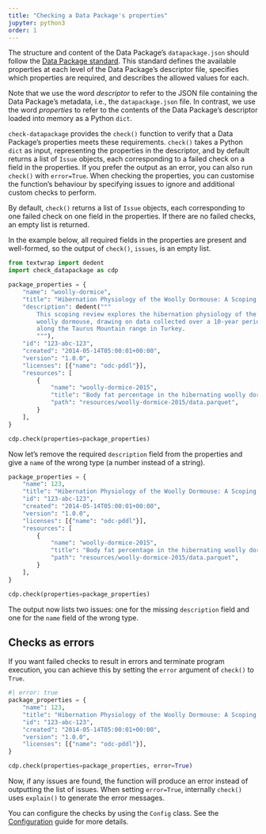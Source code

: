 ```yaml
---
title: "Checking a Data Package's properties"
jupyter: python3
order: 1
---
```


The structure and content of the Data Package's `datapackage.json`
should follow the [Data Package standard](https://datapackage.org). This
standard defines the available properties at each level of the Data
Package's descriptor file, specifies which properties are required, and
describes the allowed values for each.

::: callout-note
Note that we use the word *descriptor* to refer to the JSON file
containing the Data Package's metadata, i.e., the `datapackage.json`
file. In contrast, we use the word *properties* to refer to the contents
of the Data Package's descriptor loaded into memory as a Python `dict`.
:::

`check-datapackage` provides the `check()` function to verify that a
Data Package's properties meets these requirements. `check()` takes a
Python `dict` as input, representing the properties in the descriptor,
and by default returns a list of `Issue` objects, each corresponding to
a failed check on a field in the properties. If you prefer the output as
an error, you can also run `check()` with `error=True`. When checking
the properties, you can customise the function's behaviour by specifying
issues to ignore and additional custom checks to perform.

By default, `check()` returns a list of `Issue` objects, each
corresponding to one failed check on one field in the properties. If
there are no failed checks, an empty list is returned.

In the example below, all required fields in the properties are present
and well-formed, so the output of `check()`, `issues`, is an empty list.

```python
from textwrap import dedent
import check_datapackage as cdp

package_properties = {
    "name": "woolly-dormice",
    "title": "Hibernation Physiology of the Woolly Dormouse: A Scoping Review.",
    "description": dedent("""
        This scoping review explores the hibernation physiology of the
        woolly dormouse, drawing on data collected over a 10-year period
        along the Taurus Mountain range in Turkey.
        """),
    "id": "123-abc-123",
    "created": "2014-05-14T05:00:01+00:00",
    "version": "1.0.0",
    "licenses": [{"name": "odc-pddl"}],
    "resources": [
        {
            "name": "woolly-dormice-2015",
            "title": "Body fat percentage in the hibernating woolly dormouse",
            "path": "resources/woolly-dormice-2015/data.parquet",
        }
    ],
}

cdp.check(properties=package_properties)
```

Now let's remove the required `description` field from the properties
and give a `name` of the wrong type (a number instead of a string).

```python
package_properties = {
    "name": 123,
    "title": "Hibernation Physiology of the Woolly Dormouse: A Scoping Review.",
    "id": "123-abc-123",
    "created": "2014-05-14T05:00:01+00:00",
    "version": "1.0.0",
    "licenses": [{"name": "odc-pddl"}],
    "resources": [
        {
            "name": "woolly-dormice-2015",
            "title": "Body fat percentage in the hibernating woolly dormouse",
            "path": "resources/woolly-dormice-2015/data.parquet",
        }
    ],
}

cdp.check(properties=package_properties)
```

The output now lists two issues: one for the missing `description` field
and one for the `name` field of the wrong type.

## Checks as errors

If you want failed checks to result in errors and terminate program
execution, you can achieve this by setting the `error` argument of
`check()` to `True`.

```python
#| error: true
package_properties = {
    "name": 123,
    "title": "Hibernation Physiology of the Woolly Dormouse: A Scoping Review.",
    "id": "123-abc-123",
    "created": "2014-05-14T05:00:01+00:00",
    "version": "1.0.0",
    "licenses": [{"name": "odc-pddl"}],
}

cdp.check(properties=package_properties, error=True)
```

Now, if any issues are found, the function will produce an error instead
of outputting the list of issues. When setting `error=True`, internally
`check()` uses `explain()` to generate the error messages.

::: callout-note
You can configure the checks by using the `Config` class. See the
[Configuration](config.qmd) guide for more details.
:::
